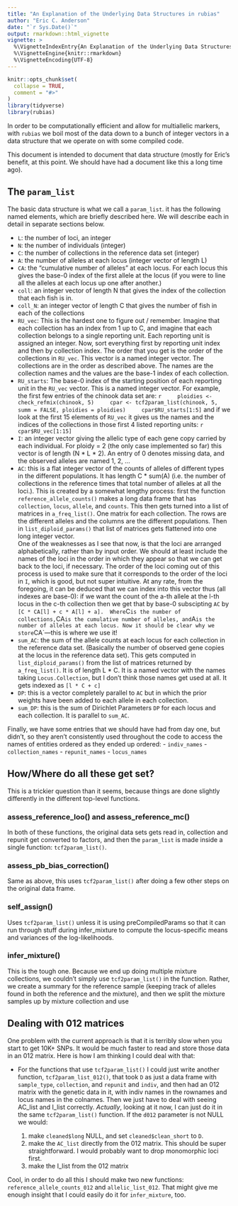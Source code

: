```yaml
---
title: "An Explanation of the Underlying Data Structures in rubias"
author: "Eric C. Anderson"
date: "`r Sys.Date()`"
output: rmarkdown::html_vignette
vignette: >
  %\VignetteIndexEntry{An Explanation of the Underlying Data Structures in rubias}
  %\VignetteEngine{knitr::rmarkdown}
  %\VignetteEncoding{UTF-8}
---
```


```r
knitr::opts_chunk$set(
  collapse = TRUE,
  comment = "#>"
)
library(tidyverse)
library(rubias)
```

In order to be computationally efficient and allow for multiallelic markers, 
with `rubias` we boil most of the data down to a bunch of integer vectors in a 
data structure that we operate on with some compiled code.

This document is intended to document that data structure (mostly for Eric's benefit, at this point.
We should have had a document like this a long time ago).

## The `param_list`
The basic data structure is what we call a `param_list`. it has the following named elements, which are briefly described here. We
will describe each in detail in separate sections below.

- `L`: the number of loci, an integer
- `N`: the number of individuals (integer)  
- `C`: the number of collections in the reference data set (integer)
- `A`: the number of alleles at each locus (integer vector of length L)
- `CA`: the "cumulative number of alleles" at each locus.  For each locus this gives
the base-0 index of the first allele at the locus (if you were to line all the alleles at
each locus up one after another.)
- `coll`: an integer vector of length N that gives the index of the collection that each fish is in.
- `coll_N`: an integer vector of length C that gives the number of fish in each of the collections
- `RU_vec`: This is the hardest one to figure out / remember.  Imagine that each collection has an index
from 1 up to C, and imagine that each collection belongs to a single reporting unit.  Each reporting unit
is assigned an integer.  Now, sort everything first by reporting unit index and then by collection index.  The
order that you get is the order of the collections in `RU_vec`.  This vector is a named integer vector. 
The collections are in the order as described above. The names are the collection names and the values are
the base-1 index of each collection.  
- `RU_starts`:  The base-0 index of the starting position of each reporting unit in the `RU_vec` vector.  This is a named integer vector.  For example, the first few entries of the chinook data set are:
    ```r
    ploidies <- check_refmix(chinook, 5)
    cpar <- tcf2param_list(chinook, 5, summ = FALSE, ploidies = ploidies)
    cpar$RU_starts[1:5]
    ```
and if we look at the first 15 elements of `RU_vec` it gives us the names and the indices of 
the collections in those first 4 listed reporting units:
    ```r
    cpar$RU_vec[1:15]
    ```
- `I`:  an integer vector giving the allelic type of each gene copy carried by each individual. 
For ploidy = 2 (the only case implemented so far) this vector is of length (N * L * 2).  An entry
of 0 denotes missing data, and the observed alleles are named 1, 2, ...
- `AC`: this is a flat integer vector of the counts of alleles of different types in the different
populations.  It has length C * sum(A) (i.e. the number of collections in the reference
times that total number of alleles at all the loci.).  This is created by a somewhat
lengthy process: first the function `reference_allele_counts()` makes a long data frame 
that has `collection`, `locus`, `allele`, and `counts`.  This then gets turned into a list of matrices 
in `a_freq_list()`.  One matrix for each collection.  The rows are the different alleles
and the columns are the different populations.  Then in `list_diploid_params()` that list
of matrices gets flattened into one long integer vector.  
One of the weaknesses as I see that now, is that the loci are arranged alphabetically, rather
than by input order.  We should at least include the names of the loci in the order in which they 
appear so that we can get back to the loci, if necessary.   The order of the loci coming out
of this process is used to make sure that it corresponds to the order of the loci in `I`, which
is good, but not super intuitive.
At any rate, from the foregoing, it can be deduced that we can index into this vector thus (all
indexes are base-0): if we want the count of the a-th allele at the l-th locus in the c-th collection
then we get that by base-0 subscipting `AC` by `[C * CA[l] + c * A[l] + a].  Where `C` is the number
of collections, `CA` is the cumulative number of alleles, and `A` is the number of alleles at each locus.
Now it should be clear why we store `CA`---this is where we use it!
- `sum_AC`:  the sum of the allele counts at each locus for each collection in the reference data set.  (Basically the number of observed gene copies at the locus in the reference data set). This gets computed
in `list_diploid_params()` from the list of matrices returned by `a_freq_list()`.  It is of length
L * C. It is a named vector with the names taking `Locus.Collection`, but I don't think those names get
used at all.  It gets indexed as `[l * C + c]`
- `DP`:  this is a vector completely parallel to `AC` but in which the prior weights have been added to
each allele in each collection.  
- `sum_DP`:  this is the sum of Dirichlet Parameters `DP` for each locus and each collection.  It is parallel
to `sum_AC`.  

Finally, we have some entries that we should have had from day one, but didn't, so they aren't
consistently used throughout the code to access the names of entities ordered as they 
ended up ordered:
- `indiv_names`
- `collection_names`
- `repunit_names`
- `locus_names`

## How/Where do all these get set?

This is a trickier question than it seems, because things are done slightly differently
in the different top-level functions.  

### assess_reference_loo() and assess_reference_mc()

In both of these functions, the original data sets gets read in,
collection and repunit get converted to factors, and then
the `param_list` is made inside a single function: `tcf2param_list()`.

### assess_pb_bias_correction()

Same as above, this uses `tcf2param_list()` after doing a few other steps
on the original data frame.

### self_assign()

Uses `tcf2param_list()` unless it is using preCompiledParams so that it can run through
stuff during infer_mixture to compute the locus-specific means and variances of the log-likelihoods.


### infer_mixture()

This is the tough one.  Because we end up doing multiple mixture collections, we couldn't
simply use `tcf2param_list()` in the function.  Rather, we create a summary for the
reference sample (keeping track of alleles found in both the reference and the mixture),
and then we split the mixture samples up by mixture collection and use 


## Dealing with 012 matrices

One problem with the current approach is that it is terribly slow when you start to get 
10K+ SNPs.  It would be much faster to read and store those data in an 012 matrix.  Here is
how I am thinking I could deal with that:

- For the functions that use `tcf2param_list()` I could just write another function,
`tcf2param_list_012()`, that took `D` as just a data frame with `sample_type`, `collection`,
and `repunit` and `indiv`, and then had an 012 matrix with the genetic data in it, with 
indiv names in the rownames and locus names in the colnames.  Then we just have to deal
with seeing AC_list and I_list correctly.  _Actually_, looking at it now, I can just do it
in the same `tcf2param_list()` function.  If the `d012` parameter is not NULL we would:

    1. make `cleaned$long` NULL, and set `cleaned$clean_short` to `D`.
    2. make the `AC_list` directly from the 012 matrix.  This should be super straightforward.
       I would probably want to drop monomorphic loci first.
    3. make the I_list from the 012 matrix

Cool, in order to do all this I should make two new functions: `reference_allele_counts_012` and
`allelic_list_012`.  That might give me enough insight that I could easily do it for 
`infer_mixture`, too.  
